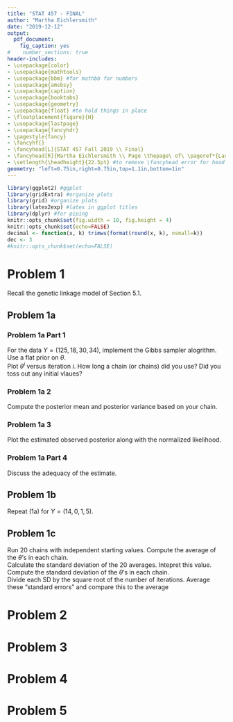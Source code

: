 ```yaml
---
title: "STAT 457 - FINAL"
author: "Martha Eichlersmith"
date: "2019-12-12"
output: 
  pdf_document:
    fig_caption: yes
#    number_sections: true
header-includes: 
- \usepackage{color}
- \usepackage{mathtools}
- \usepackage{bbm} #for mathbb for numbers
- \usepackage{amsbsy}
- \usepackage{caption}
- \usepackage{booktabs}
- \usepackage{geometry}
- \usepackage{float} #to hold things in place
- \floatplacement{figure}{H}
- \usepackage{lastpage}
- \usepackage{fancyhdr}
- \pagestyle{fancy}
- \fancyhf{}
- \fancyhead[L]{STAT 457 Fall 2019 \\ Final}
- \fancyhead[R]{Martha Eichlersmith \\ Page \thepage\ of\ \pageref*{LastPage}}  
- \setlength{\headheight}{22.5pt} #to remove \fancyhead error for head height
geometry: "left=0.75in,right=0.75in,top=1.1in,bottom=1in" 
---
```


```r
library(ggplot2) #ggplot
library(gridExtra) #organize plots
library(grid) #organize plots
library(latex2exp) #latex in ggplot titles 
library(dplyr) #for piping 
knitr::opts_chunk$set(fig.width = 10, fig.height = 4)
knitr::opts_chunk$set(echo=FALSE)
decimal <- function(x, k) trimws(format(round(x, k), nsmall=k))
dec <- 3
#knitr::opts_chunk$set(echo=FALSE) 
```

\newpage  
# Problem 1  
Recall the genetic linkage model of Section 5.1.  

## Problem 1a  
### Problem 1a Part 1
For the data $Y = (125,18,30,34)$, implement the Gibbs sampler alogrithm.  Use a flat prior on $\theta$.  
Plot $\theta^i$ versus iteration $i$.  How long a chain (or chains) did you use?  Did you toss out any initial vlaues?  

### Problem 1a 2
Compute the posterior mean and posterior variance based on your chain.  

### Problem 1a 3
Plot the estimated observed posterior along with the normalized likelihood.  

### Problem 1a Part 4
Discuss the adequacy of the estimate.  

## Problem 1b  
Repeat (1a) for $Y = (14, 0, 1, 5)$.  

## Problem 1c 
Run 20 chains with independent starting values.  Compute the average of the $\theta$'s in each chain.  
Calculate the standard deviation of the 20 averages.  Intepret this value.  
Compute the standard deviation of the $\theta$'s in each chain.  
Divide each SD by the square root of the number of iterations.  Average these "standard errors" and compare this to the average 

# Problem 2  

# Problem 3  

# Problem 4  

# Problem 5  